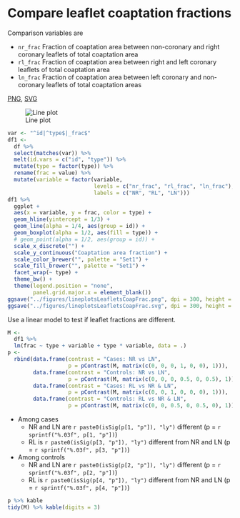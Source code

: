 # Compare leaflet coaptation fractions

Comparison variables are

* `nr_frac` Fraction of coaptation area between non-coronary and right coronary leaflets of total coaptation area
* `rl_frac` Fraction of coaptation area between right and left coronary leaflets of total coaptation area
* `ln_frac` Fraction of coaptation area between left coronary and non-coronary leaflets of total coaptation areas

[PNG](../figures/lineplotsLeafletsCoapFrac.png), [SVG](../figures/lineplotsLeafletCoapFrac.svg)

![Line plot](../figures/lineplotsLeafletsCoapFrac.png)

```r
var <- "^id|^type$|_frac$"
df1 <-
  df %>%
  select(matches(var)) %>%
  melt(id.vars = c("id", "type")) %>% 
  mutate(type = factor(type)) %>% 
  rename(frac = value) %>% 
  mutate(variable = factor(variable,
                           levels = c("nr_frac", "rl_frac", "ln_frac"),
                           labels = c("NR", "RL", "LN")))
df1 %>% 
  ggplot +
  aes(x = variable, y = frac, color = type) +
  geom_hline(yintercept = 1/3) +
  geom_line(alpha = 1/4, aes(group = id)) +
  geom_boxplot(alpha = 1/2, aes(fill = type)) +
  # geom_point(alpha = 1/2, aes(group = id)) +
  scale_x_discrete("") +
  scale_y_continuous("Coaptation area fraction") +
  scale_color_brewer("", palette = "Set1") +
  scale_fill_brewer("", palette = "Set1") +
  facet_wrap(~ type) +
  theme_bw() +
  theme(legend.position = "none",
        panel.grid.major.x = element_blank())
ggsave("../figures/lineplotsLeafletsCoapFrac.png", dpi = 300, height = 4, width = 8, units = "in")
ggsave("../figures/lineplotsLeafletsCoapFrac.svg", dpi = 300, height = 4, width = 8, units = "in")
```

Use a linear model to test if leaflet fractions are different.

```r
M <- 
  df1 %>% 
  lm(frac ~ type + variable + type * variable, data = .)
p <- 
  rbind(data.frame(contrast = "Cases: NR vs LN", 
                   p = pContrast(M, matrix(c(0, 0, 0, 1, 0, 0), 1))),
        data.frame(contrast = "Controls: NR vs LN", 
                   p = pContrast(M, matrix(c(0, 0, 0, 0.5, 0, 0.5), 1))),
        data.frame(contrast = "Cases: RL vs NR & LN", 
                   p = pContrast(M, matrix(c(0, 0, 1, 0, 0, 0), 1))),
        data.frame(contrast = "Controls: RL vs NR & LN", 
                   p = pContrast(M, matrix(c(0, 0, 0.5, 0, 0.5, 0), 1))))
```

* Among cases
  * NR and LN are `r paste0(isSig(p[1, "p"]), "ly")` different (p = `r sprintf("%.03f", p[1, "p"])`)
  * RL is `r paste0(isSig(p[3, "p"]), "ly")` different from NR and LN (p = `r sprintf("%.03f", p[3, "p"])`)
* Among controls
  * NR and LN are `r paste0(isSig(p[2, "p"]), "ly")` different (p = `r sprintf("%.03f", p[2, "p"])`)
  * RL is `r paste0(isSig(p[4, "p"]), "ly")` different from NR and LN (p = `r sprintf("%.03f", p[4, "p"])`)

```r
p %>% kable
tidy(M) %>% kable(digits = 3)
```
